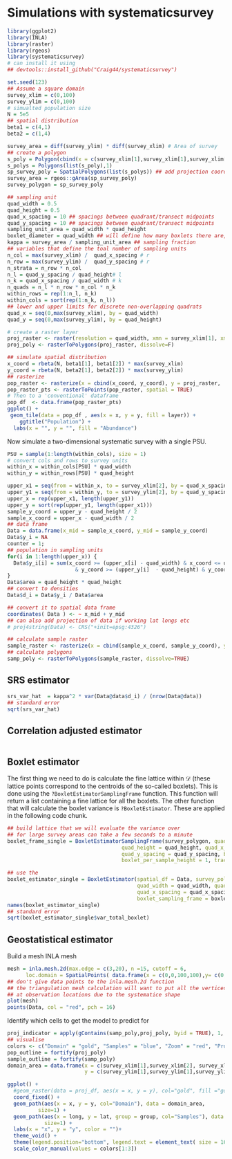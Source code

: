 # Simulations with systematicsurvey

```r
library(ggplot2)
library(INLA)
library(raster)
library(rgeos)
library(systematicsurvey)
# can install it using 
## devtools::install_github("Craig44/systematicsurvey")

set.seed(123)
## Assume a square domain
survey_xlim = c(0,100)
survey_ylim = c(0,100)
# simualted population size
N = 5e5 
## spatial distribution
beta1 = c(4,1)
beta2 = c(1,4)

survey_area = diff(survey_ylim) * diff(survey_xlim) # Area of survey
## create a polygon
s_poly = Polygon(cbind(x = c(survey_xlim[1],survey_xlim[1],survey_xlim[2],survey_xlim[2]), y = c(survey_ylim[1],survey_ylim[2],survey_ylim[2],survey_ylim[1])))
s_polys = Polygons(list(s_poly),1)
sp_survey_poly = SpatialPolygons(list(s_polys)) ## add projection coordinater here if you are using
survey_area = rgeos::gArea(sp_survey_poly)
survey_polygon = sp_survey_poly

## sampling unit
quad_width = 0.5
quad_height = 0.5
quad_x_spacing = 10 ## spacings between quadrant/transect midpoints
quad_y_spacing = 10 ## spacings between quadrant/transect midpoints
sampling_unit_area = quad_width * quad_height
boxlet_diameter = quad_width ## will define how many boxlets there are, should be less than quadrant size
kappa = survey_area / sampling_unit_area ## sampling fraction
## variables that define the toal number of sampling units
n_col = max(survey_xlim) /  quad_x_spacing # r
n_row = max(survey_ylim) /  quad_y_spacing # r
n_strata = n_row * n_col
n_l = quad_y_spacing / quad_height# l
n_k = quad_x_spacing / quad_width # k
n_quads = n_l * n_row * n_col * n_k
within_rows = rep(1:n_l, n_k)
within_cols = sort(rep(1:n_k, n_l))
## lower and upper limits for discrete non-overlapping quadrats
quad_x = seq(0,max(survey_xlim), by = quad_width)
quad_y = seq(0,max(survey_ylim), by = quad_height)

# create a raster layer
proj_raster <- raster(resolution = quad_width, xmn = survey_xlim[1], xmx = survey_xlim[2], ymn = survey_ylim[1], ymx = survey_ylim[2])
proj_poly <- rasterToPolygons(proj_raster, dissolve=F)

## simulate spatial distribution
x_coord = rbeta(N, beta1[1], beta1[2]) * max(survey_xlim)
y_coord = rbeta(N, beta2[1], beta2[2]) * max(survey_ylim)
## rasterize
pop_raster <- rasterize(x = cbind(x_coord, y_coord), y = proj_raster,  field = 1, fun = "sum", na.rm = T)
pop_raster_pts <- rasterToPoints(pop_raster, spatial = TRUE)
# Then to a 'conventional' dataframe
pop_df  <- data.frame(pop_raster_pts)
ggplot() +
 geom_tile(data = pop_df , aes(x = x, y = y, fill = layer)) + 
    ggtitle("Population") +
  labs(x = "", y = "", fill = "Abundance")
```

Now simulate a two-dimensional systematic survey with a single PSU.

```r
PSU = sample(1:length(within_cols), size = 1)
# convert cols and rows to survey units
within_x = within_cols[PSU] * quad_width
within_y = within_rows[PSU] * quad_height

upper_x1 = seq(from = within_x, to = survey_xlim[2], by = quad_x_spacing)
upper_y1 = seq(from = within_y, to = survey_ylim[2], by = quad_y_spacing)
upper_x = rep(upper_x1, length(upper_y1))
upper_y = sort(rep(upper_y1, length(upper_x1)))
sample_y_coord = upper_y - quad_height / 2
sample_x_coord = upper_x - quad_width / 2
## data frame
Data = data.frame(x_mid = sample_x_coord, y_mid = sample_y_coord)
Data$y_i = NA
counter = 1;
## population in sampling units
for(i in 1:length(upper_x)) {
  Data$y_i[i] = sum(x_coord >= (upper_x[i] - quad_width) & x_coord <= upper_x[i] 
                      & y_coord >= (upper_y[i]  - quad_height) & y_coord <= upper_y[i])
}
Data$area = quad_height * quad_height
## convert to densities
Data$d_i = Data$y_i / Data$area

## convert it to spatial data frame
coordinates( Data ) <- ~ x_mid + y_mid
## can also add projection of data if working lat longs etc
# proj4string(Data) <- CRS("+init=epsg:4326")

## calculate sample raster
sample_raster <- rasterize(x = cbind(sample_x_coord, sample_y_coord), y = proj_raster,  field = 1, fun = "sum", na.rm = T)
## calculate polygons
samp_poly <- rasterToPolygons(sample_raster, dissolve=TRUE)
```

## SRS estimator
```r

srs_var_hat  = kappa^2 * var(Data@data$d_i) / (nrow(Data@data))
## standard error
sqrt(srs_var_hat)
```
## Correlation adjusted estimator
```r

```
## Boxlet estimator

The first thing we need to do is calculate the fine lattice within $\mathcal{D}$ (these lattice points correspond to the centroids of the so-called boxlets). This is done using the `?BoxletEstimatorSamplingFrame` function. This function will return a list containing a fine lattice for all the boxlets. The other function that will calculate the boxlet variance is `?BoxletEstimator`. These are applied in the following code chunk.

```r
## build lattice that we will evaluate the variance over
## for large survey areas can take a few seconds to a minute
boxlet_frame_single = BoxletEstimatorSamplingFrame(survey_polygon, quad_width = quad_width,
                                     quad_height = quad_height, quad_x_spacing = quad_x_spacing,
                                     quad_y_spacing = quad_y_spacing, boxlet_per_sample_width = 1, 
                                     boxlet_per_sample_height = 1, trace = F)

## use the 
boxlet_estimator_single = BoxletEstimator(spatial_df = Data, survey_polygon = survey_polygon,
                                          quad_width = quad_width, quad_height = quad_height, 
                                          quad_x_spacing = quad_x_spacing, quad_y_spacing = quad_y_spacing, 
                                          boxlet_sampling_frame = boxlet_frame_single)
names(boxlet_estimator_single)
## standard error
sqrt(boxlet_estimator_single$var_total_boxlet)
```
## Geostatistical estimator

Build a mesh INLA mesh

```r
mesh = inla.mesh.2d(max.edge = c(3,20), n =15, cutoff = 6, 
      loc.domain = SpatialPoints( data.frame(x = c(0,0,100,100),y= c(0,100,100,0))))
## don't give data points to the inla.mesh.2d function
## the triangulation mesh calculation will want to put all the vertices 
## at observation locations due to the systematice shape
plot(mesh)
points(Data, col = "red", pch = 16)
```

Identify which cells to get the model to predict for

```r
proj_indicator = apply(gContains(samp_poly,proj_poly, byid = TRUE), 1, any)
## visualise
colors <- c("Domain" = "gold", "Samples" = "blue", "Zoom" = "red", "Projection" = "black")
pop_outline = fortify(proj_poly)
sample_outline = fortify(samp_poly)
domain_area = data.frame(x = c(survey_xlim[1],survey_xlim[2], survey_xlim[2], survey_xlim[1],survey_xlim[1]),
                         y = c(survey_ylim[1],survey_ylim[1],survey_ylim[2],survey_ylim[2],survey_ylim[1]))

ggplot() +
  #geom_raster(data = proj_df, aes(x = x, y = y), col="gold", fill ="gold") +
  coord_fixed() +
  geom_path(aes(x = x, y = y, col="Domain"), data = domain_area, 
          size=1) +
  geom_path(aes(x = long, y = lat, group = group, col="Samples"), data = sample_outline, 
            size=1) +
  labs(x = "x", y = "y", color = "")+ 
  theme_void() +
  theme(legend.position="bottom", legend.text = element_text( size = 16)) +
  scale_color_manual(values = colors[1:3])
```